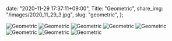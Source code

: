   date: "2020-11-29 17:37:11+09:00",
  Title: "Geometric",
  share_img: "/images/2020_11_29_3.jpg",
  slug: "geometric",
};

![Geometric](/images/2020_11_29_1.jpg)
![Geometric](/images/2020_11_29_2.jpg)
![Geometric](/images/2020_11_29_3.jpg)
![Geometric](/images/2020_11_29_4.jpg)
![Geometric](/images/2020_11_29_5.jpg)
![Geometric](/images/2020_11_29_6.jpg)
![Geometric](/images/2020_11_29_7.jpg)
![Geometric](/images/2020_11_29_9.jpg)

